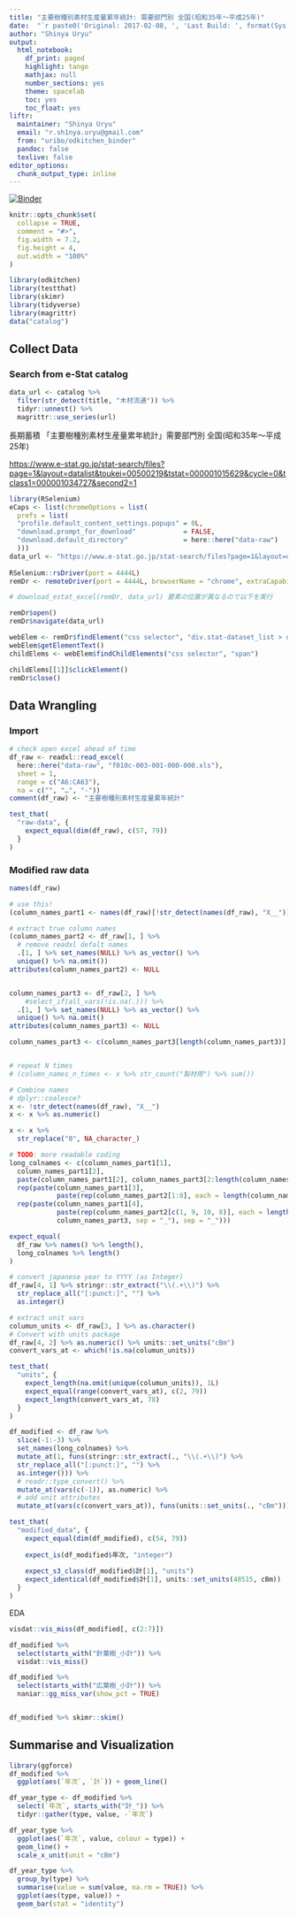 ```yaml
---
title: "主要樹種別素材生産量累年統計: 需要部門別 全国(昭和35年～平成25年)"
date:  "`r paste0('Original: 2017-02-08, ', 'Last Build: ', format(Sys.time(), '%Y-%m-%d'))`"
author: "Shinya Uryu"
output:
  html_notebook:
    df_print: paged
    highlight: tango
    mathjax: null
    number_sections: yes
    theme: spacelab
    toc: yes
    toc_float: yes
liftr:
  maintainer: "Shinya Uryu"
  email: "r.sh1nya.uryu@gmail.com"
  from: "uribo/odkitchen_binder"
  pandoc: false
  texlive: false
editor_options: 
  chunk_output_type: inline
---
```


[![Binder](http://mybinder.org/badge.svg)](`r paste0("http://beta.mybinder.org/v2/gh/", "uribo/odkitchen/gh-pages?filepath=recipes/003/create_recipes.Rmd")` )

```r
knitr::opts_chunk$set(
  collapse = TRUE,
  comment = "#>",
  fig.width = 7.2,
  fig.height = 4,
  out.width = "100%"
)
```

```r
library(odkitchen)
library(testthat)
library(skimr)
library(tidyverse)
library(magrittr)
data("catalog")
```

## Collect Data

<!--TODO: flow chart -->

### Search from e-Stat catalog

```r
data_url <- catalog %>% 
  filter(str_detect(title, "木材流通")) %>% 
  tidyr::unnest() %>% 
  magrittr::use_series(url)
```

長期蓄積 「主要樹種別素材生産量累年統計」需要部門別 全国(昭和35年～平成25年) 

<https://www.e-stat.go.jp/stat-search/files?page=1&layout=datalist&toukei=00500219&tstat=000001015629&cycle=0&tclass1=000001034727&second2=1>

```r
library(RSelenium)
eCaps <- list(chromeOptions = list(
  prefs = list(
  "profile.default_content_settings.popups" = 0L,
  "download.prompt_for_download"            = FALSE,
  "download.default_directory"              = here::here("data-raw")
  )))
data_url <- "https://www.e-stat.go.jp/stat-search/files?page=1&layout=datalist&toukei=00500219&tstat=000001015629&cycle=0&tclass1=000001034727&second2=1"
  
RSelenium::rsDriver(port = 4444L)
remDr <- remoteDriver(port = 4444L, browserName = "chrome", extraCapabilities = eCaps)

# download_estat_excel(remDr, data_url) 要素の位置が異なるので以下を実行

remDr$open()
remDr$navigate(data_url)

webElem <- remDr$findElement("css selector", "div.stat-dataset_list > div > article:nth-child(98) > div > ul > li:nth-child(2) > div:nth-child(3) > div:nth-child(4) > div")
webElem$getElementText()
childElems <- webElem$findChildElements("css selector", "span")

childElems[[1]]$clickElement()
remDr$close()
```

## Data Wrangling

### Import

```r
# check open excel ahead of time 
df_raw <- readxl::read_excel(
  here::here("data-raw", "f010c-003-001-000-000.xls"),
  sheet = 1, 
  range = c("A6:CA63"),
  na = c("", "…", "-"))
comment(df_raw) <- "主要樹種別素材生産量累年統計"

test_that(
  "raw-data", {
    expect_equal(dim(df_raw), c(57, 79))
  }
)
```

### Modified raw data

```r
names(df_raw)

# use this!
(column_names_part1 <- names(df_raw)[!str_detect(names(df_raw), "X__")])
```

```r
# extract true column names
(column_names_part2 <- df_raw[1, ] %>% 
  # remove readxl defalt names
  .[1, ] %>% set_names(NULL) %>% as_vector() %>% 
  unique() %>% na.omit())
attributes(column_names_part2) <- NULL


column_names_part3 <- df_raw[2, ] %>% 
    #select_if(all_vars(!is.na(.))) %>% 
  .[1, ] %>% set_names(NULL) %>% as_vector() %>% 
  unique() %>% na.omit()
attributes(column_names_part3) <- NULL

column_names_part3 <- c(column_names_part3[length(column_names_part3)], column_names_part3[1:length(column_names_part3)- 1])


# repeat N times
# (column_names_n_times <- x %>% str_count("製材用") %>% sum())
```

```r
# Combine names
# dplyr::coalesce?
x <- !str_detect(names(df_raw), "X__")
x <- x %>% as.numeric()

x <- x %>% 
  str_replace("0", NA_character_)
```

```r
# TODO: more readable coding 
long_colnames <- c(column_names_part1[1],
  column_names_part1[2],
  paste(column_names_part1[2], column_names_part3[2:length(column_names_part3)], sep = "_"),
  rep(paste(column_names_part1[3], 
            paste(rep(column_names_part2[1:8], each = length(column_names_part3)), column_names_part3, sep = "_"), sep = "_")),
  rep(paste(column_names_part1[4], 
            paste(rep(column_names_part2[c(1, 9, 10, 8)], each = length(column_names_part3)),
            column_names_part3, sep = "_"), sep = "_")))

expect_equal(
  df_raw %>% names() %>% length(),
  long_colnames %>% length()
)
```

```r
# convert japanese year to YYYY (as Integer)
df_raw[4, 1] %>% stringr::str_extract("\\(.+\\)") %>% 
  str_replace_all("[:punct:]", "") %>% 
  as.integer()
```


```r
# extract unit vars
columun_units <- df_raw[3, ] %>% as.character()
# Convert with units package
df_raw[4, 2] %>% as.numeric() %>% units::set_units("cBm")
convert_vars_at <- which(!is.na(columun_units))

test_that(
  "units", {
    expect_length(na.omit(unique(columun_units)), 1L)  
    expect_equal(range(convert_vars_at), c(2, 79))
    expect_length(convert_vars_at, 78)
  }
)
```

```r
df_modified <- df_raw %>% 
  slice(-1:-3) %>% 
  set_names(long_colnames) %>% 
  mutate_at(1, funs(stringr::str_extract(., "\\(.+\\)") %>% 
  str_replace_all("[:punct:]", "") %>% 
  as.integer())) %>% 
  # readr::type_convert() %>% 
  mutate_at(vars(c(-1)), as.numeric) %>% 
  # add unit attributes
  mutate_at(vars(c(convert_vars_at)), funs(units::set_units(., "cBm")))

test_that(
  "modified_data", {
    expect_equal(dim(df_modified), c(54, 79))
    
    expect_is(df_modified$年次, "integer")
    
    expect_s3_class(df_modified$計[1], "units")
    expect_identical(df_modified$計[1], units::set_units(48515, cBm))
  }
)
```

EDA

```r
visdat::vis_miss(df_modified[, c(2:7)])

df_modified %>%
  select(starts_with("針葉樹_小計")) %>%
  visdat::vis_miss()

df_modified %>%
  select(starts_with("広葉樹_小計")) %>%
  naniar::gg_miss_var(show_pct = TRUE)


df_modified %>% skimr::skim()
```

## Summarise and Visualization

```r
library(ggforce)
df_modified %>% 
  ggplot(aes(`年次`, `計`)) + geom_line()
```

```r
df_year_type <- df_modified %>% 
  select(`年次`, starts_with("計_")) %>% 
  tidyr::gather(type, value, -`年次`)

df_year_type %>% 
  ggplot(aes(`年次`, value, colour = type)) + 
  geom_line() +
  scale_x_unit(unit = "cBm")
```

```r
df_year_type %>%
  group_by(type) %>% 
  summarise(value = sum(value, na.rm = TRUE)) %>% 
  ggplot(aes(type, value)) + 
  geom_bar(stat = "identity")
```

